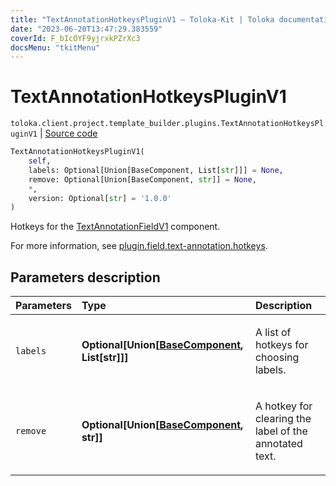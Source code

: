 ```yaml
---
title: "TextAnnotationHotkeysPluginV1 — Toloka-Kit | Toloka documentation"
date: "2023-06-20T13:47:29.383559"
coverId: F_bIcOYF9yjrxkPZrXc3
docsMenu: "tkitMenu"
---
```


# TextAnnotationHotkeysPluginV1

`toloka.client.project.template_builder.plugins.TextAnnotationHotkeysPluginV1` | [Source code](https://github.com/Toloka/toloka-kit/blob/v1.2.0/src/client/project/template_builder/plugins.py#L61)

```python
TextAnnotationHotkeysPluginV1(
    self,
    labels: Optional[Union[BaseComponent, List[str]]] = None,
    remove: Optional[Union[BaseComponent, str]] = None,
    *,
    version: Optional[str] = '1.0.0'
)
```

Hotkeys for the [TextAnnotationFieldV1](/docs/toloka-kit/reference/toloka.client.project.template_builder.fields.TextAnnotationFieldV1) component.

For more information, see [plugin.field.text-annotation.hotkeys](/docs/template-builder/reference/plugin.field.text-annotation.hotkeys).

## Parameters description

| Parameters | Type | Description |
| :----------| :----| :-----------|
`labels`|**Optional\[Union\[[BaseComponent](/docs/toloka-kit/reference/toloka.client.project.template_builder.base.BaseComponent), List\[str\]\]\]**|<p>A list of hotkeys for choosing labels.</p>
`remove`|**Optional\[Union\[[BaseComponent](/docs/toloka-kit/reference/toloka.client.project.template_builder.base.BaseComponent), str\]\]**|<p>A hotkey for clearing the label of the annotated text.</p>